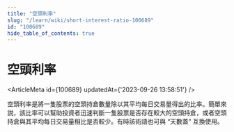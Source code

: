 ```yaml
---
title: "空頭利率"
slug: "/learn/wiki/short-interest-ratio-100689"
id: "100689"
hide_table_of_contents: true
---
```



# 空頭利率

<ArticleMeta id={100689} updatedAt={'2023-09-26 13:58:51'} />
<div className='border-solid border-b border-t-0 my-4 border-[var(--ifm-color-gray-300)]' />

空頭利率是將一隻股票的空頭持倉數量除以其平均每日交易量得出的比率。簡單來説，該比率可以幫助投資者迅速判斷一隻股票是否存在較大的空頭持倉，或者空頭持倉與其平均每日交易量相比是否較少。有時該術語也可與 “天數蓋” 互換使用。
